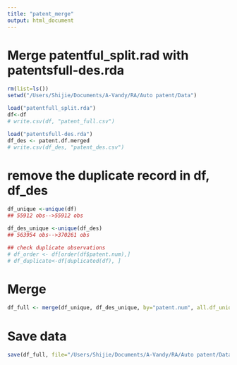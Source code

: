 ```yaml
---
title: "patent_merge"
output: html_document
---
```


# Merge patentful_split.rad with patentsfull-des.rda
```r
rm(list=ls())
setwd("/Users/Shijie/Documents/A-Vandy/RA/Auto patent/Data")

load("patentfull_split.rda")
df<-df
# write.csv(df, "patent_full.csv")

load("patentsfull-des.rda")
df_des <- patent.df.merged
# write.csv(df_des, "patent_des.csv")
```

# remove the duplicate record in df, df_des
```r
df_unique <-unique(df)
## 55912 obs-->55912 obs

df_des_unique <-unique(df_des)
## 563954 obs-->370261 obs

## check duplicate observations
# df_order <- df[order(df$patent.num),]
# df_duplicate<-df[duplicated(df), ]
```

# Merge
```r
df_full <- merge(df_unique, df_des_unique, by="patent.num", all.df_unique=TRUE)
```

# Save data
```r
save(df_full, file="/Users/Shijie/Documents/A-Vandy/RA/Auto patent/Data/patent_merged.rda")
```
